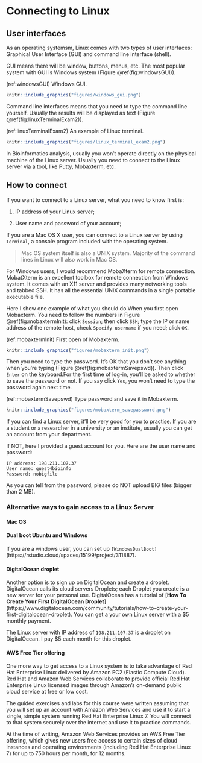 # Connecting to Linux

## User interfaces

As an operating systemsm, Linux comes with two types of user interfaces: Graphical User Interface (GUI) and command line interface (shell).

GUI means there will be window, buttons, menus, etc. The most popular system with GUI is Windows system (Figure \@ref(fig:windowsGUI)).

(ref:windowsGUI) Windows GUI. 

```r
knitr::include_graphics("figures/windows_gui.png")
```

Command line interfaces means that you need to type the command line yourself. Usually the results will be displayed as text (Figure \@ref(fig:linuxTerminalExam2)). 

(ref:linuxTerminalExam2) An example of Linux terminal.

```r
knitr::include_graphics("figures/linux_terminal_exam2.png")
```

In Bioinformatics analysis, usually you won't operate directly on the physical machine of the Linux server. Usually you need to connect to the Linux server via a tool, like Putty, Mobaxterm, etc. 

## How to connect

If you want to connect to a Linux server, what you need to know first is:

1) IP address of your Linux server;

2) User name and password of your account;

If you are a Mac OS X user, you can connect to a Linux server by using `Terminal`, a console program included with the operating system. 

> Mac OS system itself is also a UNIX system. Majority of the command lines in Linux will also work in Mac OS. 

For Windows users, I would recommend MobaXterm for remote connection. MobatXterm is an excellent toolbox for remote connection from Windows system. It comes with an X11 server and provides many networking tools and tabbed SSH. It has all the essential UNIX commands in a single portable executable file.

Here I show one example of what you should do When you first open Mobaxterm. You need to follow the numbers in Figure \@ref(fig:mobaxtermInit): click `Session`; then click `SSH`; type the IP or name address of the remote host, check `Specify username` if you need; click `OK`. 

(ref:mobaxtermInit) First open of Mobaxterm.

```r
knitr::include_graphics("figures/mobaxterm_init.png")
```

Then you need to type the password. It's OK that you don't see anything when you're typing (Figure \@ref(fig:mobaxtermSavepswd)). Then click `Enter` on the keyboard.For the first time of log-in, you'll be asked to whether to save the password or not. If you say click `Yes`, you won't need to type the password again next time. 

(ref:mobaxtermSavepswd) Type password and save it in Mobaxterm.

```r
knitr::include_graphics("figures/mobaxterm_savepassword.png")
```

If you can find a Linux server, it'll be very good for you to practise. If you are a student or a researcher in a university or an institute, usually you can get an account from your department.  

If NOT, here I provided a guest account for you. Here are the user name and password:

```
IP address: 198.211.107.37
User name: guest4bioinfo
Password: nobigfile
```

As you can tell from the password, please do NOT upload BIG files (bigger than 2 MB).

### Alternative ways to gain access to a Linux Server

#### Mac OS

#### Dual boot Ubuntu and Windows

If you are a windows user, you can set up `[WindowsDualBoot]`(https://rstudio.cloud/spaces/15199/project/311887). 

#### DigitalOcean droplet 

Another option is to sign up on DigitalOcean and create a droplet. DigitalOcean calls its cloud servers Droplets; each Droplet you create is a new server for your personal use. DigitalOcean has a tutorial of [**How To Create Your First DigitalOcean Droplet**] (https://www.digitalocean.com/community/tutorials/how-to-create-your-first-digitalocean-droplet). You can get a your own Linux server with a $5 monthly payment. 

The Linux server with IP address of `198.211.107.37` is a droplet on DigitalOcean. I pay $5 each month for this droplet. 

#### AWS Free Tier offering

One more way to get access to a Linux system is to take advantage of Red Hat Enterprise Linux delivered by Amazon EC2 (Elastic Compute Cloud). Red Hat and Amazon Web Services collaborate to provide official Red Hat Enterprise Linux licensed images through Amazon’s on-demand public cloud service at free or low cost.

The guided exercises and labs for this course were written assuming that you will set up an account with Amazon Web Services and use it to start a single, simple system running Red Hat Enterprise Linux 7. You will connect to that system securely over the internet and use it to practice commands.

At the time of writing, Amazon Web Services provides an AWS Free Tier offering, which gives new users free access to certain sizes of cloud instances and operating environments (including Red Hat Enterprise Linux 7) for up to 750 hours per month, for 12 months.


